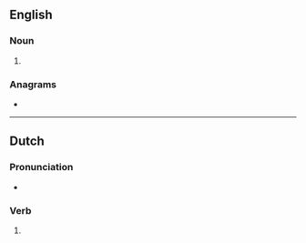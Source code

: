 ==English==

===Noun===
{{head|en|noun plural form}}

# {{plural of|vee|lang=en}}

===Anagrams===
* {{anagrams|en|a=eesv|EVEs|Eves|eves}}

----

==Dutch==

===Pronunciation===
* {{audio|Nl-vees.ogg|Audio|lang=nl}}

===Verb===
{{head|nl|verb form}}

# {{nl-verb form of|n=sg|t=past|m=ind|vijzen}}